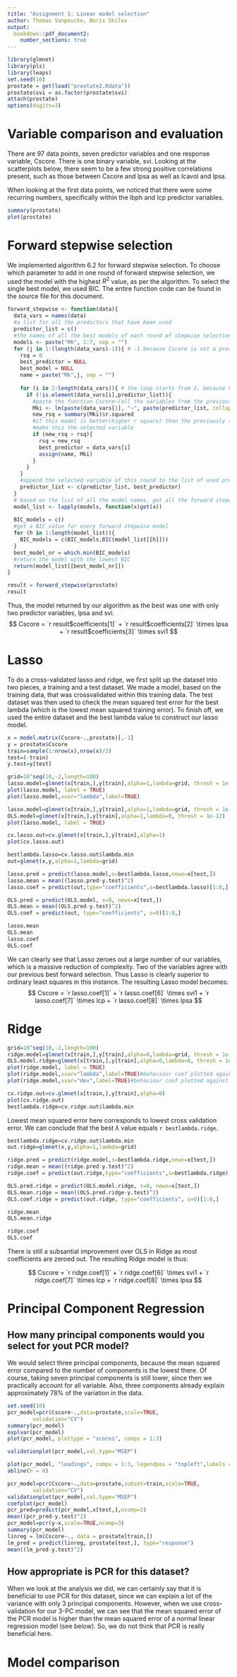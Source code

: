 ```yaml
---
title: "Assignment 1: Linear model selection"
author: Thomas Vanpoucke, Boris Shilov
output: 
  bookdown::pdf_document2:
    number_sections: true
---
```


```r
library(glmnet) 
library(pls)
library(leaps)
set.seed(10)
prostate = get(load("prostate2.Rdata"))
prostate$svi = as.factor(prostate$svi)
attach(prostate)
options(digits=3)
```

# Variable comparison and evaluation

There are 97 data points, seven predictor variables and one response variable, Cscore. There is one binary variable, svi. Looking at the scatterplots below, there seem to be a few strong positive correlations present, such as those between Cscore and lpsa as well as lcavol and lpsa.

When looking at the first data points, we noticed that there were some recurring numbers, specifically within the lbph and lcp predictor variables.


```r
summary(prostate)
plot(prostate)
```



# Forward stepwise selection

We implemented algorithm 6.2 for forward stepwise selection. To choose which parameter to add in one round of forward stepwise selection, we used the model with the highest $R^2$ value, as per the algorithm. To select the single best model, we used BIC. The entire function code can be found in the source file for this document.

```r
forward_stepwise <- function(data){
  data_vars = names(data)
  #a list for all the predictors that have been used
  predictor_list = c()
  #the names of all the best models of each round of stepwise selection
  models <- paste("Mk", 1:7, sep = "")
  for (j in 1:(length(data_vars)-1)){ # -1 because Cscore is not a predictor
    rsq = 0
    best_predictor = NULL
    best_model = NULL
    name = paste("Mk",j, sep = "") 
    
    for (i in 2:length(data_vars)){ # the loop starts from 2, because Cscore, the response variable, is 1    
      if (!is.element(data_vars[i],predictor_list)){
        #paste the function Cscore~(all the variables from the previous round) + this variable
        Mki <- lm(paste(data_vars[1], "~", paste(predictor_list, collapse = "+", "+",paste(data_vars[i]))), data = data)
        new_rsq = summary(Mki)$r.squared
        #if this model is better(higher r square) than the previously selected model this round, 
        #make this the selected variable
        if (new_rsq > rsq){
          rsq = new_rsq
          best_predictor = data_vars[i]
          assign(name, Mki)
        }
      }
    }
    #append the selected variable of this round to the list of used predictor variables
    predictor_list <- c(predictor_list, best_predictor)
  }
  # based on the list of all the model names, get all the forward stepwise models in a list
  model_list <- lapply(models, function(x)get(x))
  
  BIC_models = c()
  #get a BIC value for every forward stepwise model
  for (h in 1:length(model_list)){
    BIC_models = c(BIC_models,BIC(model_list[[h]]))
  }
  best_model_nr = which.min(BIC_models)
  #return the model with the lowest BIC
  return(model_list[[best_model_nr]])
}

result = forward_stepwise(prostate)
result
```

Thus, the model returned by our algorithm as the best was one with only two predictor variables, lpsa and svi.
$$
Cscore  =  `r result$coefficients[1]` + `r result$coefficients[2]` \times lpsa + `r result$coefficients[3]` \times svi1 
$$

# Lasso

To do a cross-validated lasso and ridge, we first split up the dataset into two pieces, a training and a test dataset. We made a model, based on the training data, that was crossvalidated within this training data. The test dataset was then used to check the mean squared test error for the best lambda (which is the lowest mean squared training error). To finish off, we used the entire dataset and the best lambda value to construct our lasso model.

```r
x = model.matrix(Cscore~.,prostate)[,-1]
y = prostate$Cscore
train=sample(1:nrow(x),nrow(x)/2)
test=(-train)
y.test=y[test]

grid=10^seq(10,-2,length=100) 
lasso.model=glmnet(x[train,],y[train],alpha=1,lambda=grid, thresh = 1e-12)
plot(lasso.model, label = TRUE)
plot(lasso.model,xvar="lambda",label=TRUE)
```




```r
lasso.model=glmnet(x[train,],y[train],alpha=1,lambda=grid, thresh = 1e-12)
OLS.model=glmnet(x[train,],y[train],alpha=1,lambda=0, thresh = 1e-12)
plot(lasso.model, label = TRUE)
```

```r
cv.lasso.out=cv.glmnet(x[train,],y[train],alpha=1)
plot(cv.lasso.out)
```


```r
bestlambda.lasso=cv.lasso.out$lambda.min
out=glmnet(x,y,alpha=1,lambda=grid)

lasso.pred = predict(lasso.model,s=bestlambda.lasso,newx=x[test,])
lasso.mean = mean((lasso.pred-y.test)^2)
lasso.coef = predict(out,type="coefficients",s=bestlambda.lasso)[1:8,]

OLS.pred = predict(OLS.model, s=0, newx=x[test,])
OLS.mean = mean((OLS.pred-y.test)^2)
OLS.coef = predict(out, type="coefficients", s=0)[1:8,]

lasso.mean
OLS.mean
lasso.coef
OLS.coef
```

We can clearly see that Lasso zeroes out a large number of our variables, which is a massive reduction of complexity. Two of the variables agree with our previous best forward selection. Thus Lasso is clearly superior to ordinary least squares in this instance. The resulting Lasso model becomes:
$$
Cscore = `r lasso.coef[1]` + `r lasso.coef[6]` \times svi1 + `r lasso.coef[7]` \times lcp + `r lasso.coef[8]` \times lpsa
$$

# Ridge

```r
grid=10^seq(10,-2,length=100) 
ridge.model=glmnet(x[train,],y[train],alpha=0,lambda=grid, thresh = 1e-12)
OLS.model.ridge=glmnet(x[train,],y[train],alpha=0,lambda=0, thresh = 1e-12)
plot(ridge.model, label = TRUE)
plot(ridge.model,xvar="lambda",label=TRUE)#behaviour coef plotted against log lambda
plot(ridge.model,xvar="dev",label=TRUE)#behaviour coef plotted against percentage deviance explained
```

```r
cv.ridge.out=cv.glmnet(x[train,],y[train],alpha=0)
plot(cv.ridge.out)
bestlambda.ridge=cv.ridge.out$lambda.min
```
Lowest mean squared error here corresponds to lowest cross validation error. We can conclude that the best $\lambda$ value equals `r bestlambda.ridge`.


```r
bestlambda.ridge=cv.ridge.out$lambda.min
out.ridge=glmnet(x,y,alpha=1,lambda=grid)

ridge.pred = predict(ridge.model,s=bestlambda.ridge,newx=x[test,])
ridge.mean = mean((ridge.pred-y.test)^2)
ridge.coef = predict(out.ridge,type="coefficients",s=bestlambda.ridge)[1:8,]

OLS.pred.ridge = predict(OLS.model.ridge, s=0, newx=x[test,])
OLS.mean.ridge = mean((OLS.pred.ridge-y.test)^2)
OLS.coef.ridge = predict(out.ridge, type="coefficients", s=0)[1:8,]

ridge.mean
OLS.mean.ridge

ridge.coef
OLS.coef
```

There is still a subsantial improvement over OLS in Ridge as most coefficients are zeroed out. The resulting Ridge model is thus:

$$
Cscore = `r ridge.coef[1]` + `r ridge.coef[6]` \times svi1 + `r ridge.coef[7]` \times lcp + `r ridge.coef[8]` \times lpsa
$$

# Principal Component Regression

## How many principal components would you select for yout PCR model?

We would select three principal components, because the mean squared error compared to the number of components is the lowest there. Of course, taking seven principal components is still lower, since then we practically account for all variable. Also, three components already explain approximately 78% of the variation in the data.

```r
set.seed(10)
pcr_model=pcr(Cscore~.,data=prostate,scale=TRUE,
		validation="CV")
summary(pcr_model)
explvar(pcr_model) 
plot(pcr_model, plottype = "scores", comps = 1:3)

validationplot(pcr_model,val.type="MSEP") 

plot(pcr_model, "loadings", comps = 1:3, legendpos = "topleft",labels = 1:3)
abline(h = 0)

pcr_model=pcr(Cscore~.,data=prostate,subset=train,scale=TRUE,
		validation="CV")
validationplot(pcr_model,val.type="MSEP") 
coefplot(pcr_model)
pcr_pred=predict(pcr_model,x[test,],ncomp=3)
mean((pcr_pred-y.test)^2)
pcr_model=pcr(y~x,scale=TRUE,ncomp=3)
summary(pcr_model)
linreg = lm(Cscore~., data = prostate[train,])
lm_pred = predict(linreg, prostate[test,], type="response")
mean((lm_pred-y.test)^2)

```

## How appropriate is PCR for this dataset?

When we look at the analysis we did, we can certainly say that it is beneficial to use PCR for this dataset, since we can explain a lot of the variance with only 3 principal components. However, when we use cross-validation for our 3-PC model, we can see that the mean squared error of the PCR model is higher than the mean squared error of a normal linear regression model (see below). So, we do not think that PCR is really beneficial here. 

# Model comparison


